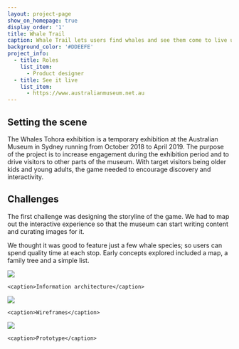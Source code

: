 ```yaml
---
layout: project-page
show_on_homepage: true
display_order: '1'
title: Whale Trail
caption: Whale Trail lets users find whales and see them come to live using AR technology.
background_color: '#DDEEFE'
project_info:
  - title: Roles
    list_item:
      - Product designer
  - title: See it live
    list_item:
      - https://www.australianmuseum.net.au
---
```


## Setting the scene

The Whales Tohora exhibition is a temporary exhibition at the Australian Museum in Sydney running from October 2018 to April 2019. The purpose of the project is to increase engagement during the exhibition period and to drive visitors to other parts of the museum. With target visitors being older kids and young adults, the game needed to encourage discovery and interactivity.

## Challenges

The first challenge was designing the storyline of the game. We had to map out the interactive experience so that the museum can start writing content and curating images for it.

We thought it was good to feature just a few whale species; so users can spend quality time at each stop. Early concepts explored included a map, a family tree and a simple list.

![](/static/whale_ia.png)

    <caption>Information architecture</caption>

![](/static/whale_wire.png)

    <caption>Wireframes</caption>

![](/static/whale_proto.gif)

    <caption>Prototype</caption>
